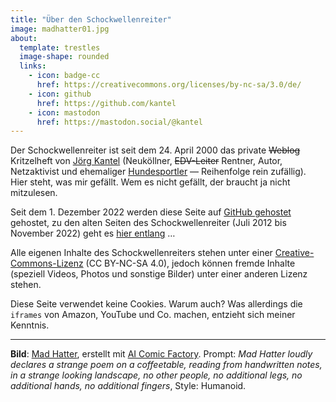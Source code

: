 ```yaml
---
title: "Über den Schockwellenreiter"
image: madhatter01.jpg
about:
  template: trestles
  image-shape: rounded
  links:
    - icon: badge-cc
      href: https://creativecommons.org/licenses/by-nc-sa/3.0/de/
    - icon: github
      href: https://github.com/kantel
    - icon: mastodon
      href: https://mastodon.social/@kantel
---
```


Der Schockwellenreiter ist seit dem 24. April 2000 das private <del>Weblog</del> Kritzelheft von [Jörg Kantel](http://cognitiones.kantel-chaos-team.de/cv.html) (Neuköllner, <del>EDV-Leiter</del> Rentner, Autor, Netzaktivist und ehemaliger [Hundesportler](http://cognitiones.kantel-chaos-team.de/notizblock/agility.html) --- Reihenfolge rein zufällig). Hier steht, was mir gefällt. Wem es nicht gefällt, der braucht ja nicht mitzulesen.

Seit dem 1. Dezember 2022 werden diese Seite auf [GitHub gehostet](https://kantel.github.io/) gehostet, zu den alten Seiten des Schockwellenreiter (Juli 2012 bis November 2022) geht es [hier entlang](http://blog.schockwellenreiter.de/archiv2022.html) …

Alle eigenen Inhalte des Schockwellenreiters stehen unter einer [Creative-Commons-Lizenz](https://creativecommons.org/licenses/by-nc-sa/4.0/deed.de) (CC BY-NC-SA 4.0), jedoch können fremde Inhalte (speziell Videos, Photos und sonstige Bilder) unter einer anderen Lizenz stehen.

Diese Seite verwendet keine Cookies. Warum auch? Was allerdings die `iframes` von Amazon, YouTube und Co. machen, entzieht sich meiner Kenntnis.

---

**Bild**: [Mad Hatter](https://www.flickr.com/photos/schockwellenreiter/53265427569/), erstellt mit [AI Comic Factory](http://cognitiones.kantel-chaos-team.de/multimedia/computergraphik/comicfactory.html). Prompt: *Mad Hatter loudly declares a strange poem on a coffeetable, reading from handwritten notes, in a strange looking landscape, no other people, no additional legs, no additional hands, no additional fingers*, Style: Humanoid.